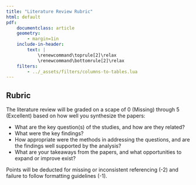 ```yaml
---
title: "Literature Review Rubric"
html: default
pdf:
    documentclass: article
    geometry:
        - margin=1in  
    include-in-header:
        text: |
            \renewcommand\toprule[2]\relax
            \renewcommand\bottomrule[2]\relax
    filters:
        - ../_assets/filters/columns-to-tables.lua
---
```


## Rubric

The literature review will be graded on a scape of 0 (Missing) through 5 (Excellent) based on how well you synthesize the papers:

- What are the key question(s) of the studies, and how are they related?
- What were the key findings?
- How appropriate were the methods in addressing the questions, and are the findings well supported by the analysis?
- What are your takeaways from the papers, and what opportunities to expand or improve exist?

Points will be deducted for missing or inconsistent referencing (-2) and failure to follow formatting guidelines (-1).